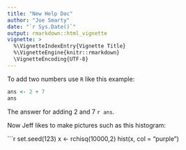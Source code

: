 ```yaml
---
title: "New Help Doc"
author: "Joe Smarty"
date: "`r Sys.Date()`"
output: rmarkdown::html_vignette
vignette: >
  %\VignetteIndexEntry{Vignette Title}
  %\VignetteEngine{knitr::rmarkdown}
  \VignetteEncoding{UTF-8}
---
```


To add two numbers use `R` like this example:

```r
ans <- 2 + 7
ans
```

The answer for adding 2 and 7 `r ans`. 

Now Jeff likes to make pictures such as this histogram:

```r
set.seed(123)
x <- rchisq(10000,2)
hist(x, col = "purple")
